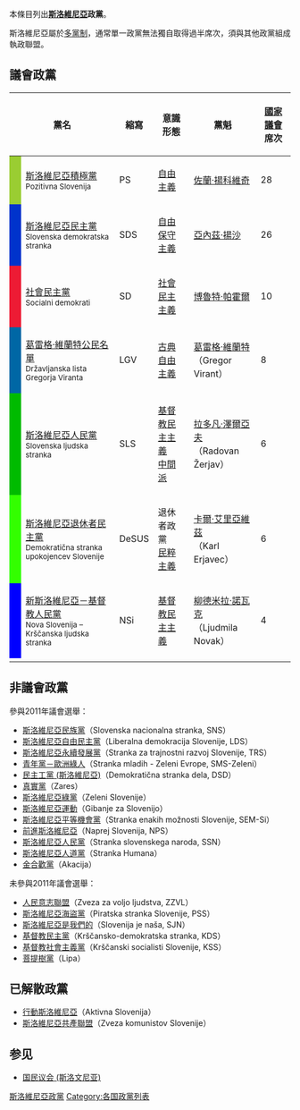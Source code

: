 {{更新|time=2018-07-02T04:31:05+00:00}}
本條目列出'''[[斯洛維尼亞|斯洛維尼亞]]政黨'''。

斯洛維尼亞屬於[[多黨制|多黨制]]，通常單一政黨無法獨自取得過半席次，須與其他政黨組成執政聯盟。

==議會政黨==

<!--:''The general rule on naming applies. That means: the parties are named in the English translation and the original native name is placed on the first line of the article unless the native form is more commonly used in English than the English form. Rationale and specifics: See: [[Wikipedia:Naming_conventions_(use_English)|Wikipedia:Naming conventions (use English)]]''.-->
{| class="wikitable sortable"
! colspan=2 | 黨名
! 縮寫
! 意識形態
! 黨魁
! [[斯洛維尼亞國民議會|國家議會]]席次
! [[歐洲議會|歐洲議會]]席次
|-
! width=5px style="background-color:#9ACD32" |
| [[斯洛維尼亞積極黨|斯洛維尼亞積極黨]]<br><small>Pozitivna Slovenija</small>
| PS
| [[自由主義|自由主義]]
| [[佐蘭·揚科維奇|佐蘭·揚科維奇]]
| 28
| 0
|-
! style="background-color:#0033CC" |
| [[斯洛維尼亞民主黨|斯洛維尼亞民主黨]]<br><small>Slovenska demokratska stranka</small>
| SDS
| [[自由保守主義|自由保守主義]]
| [[亞內茲·揚沙|亞內茲·揚沙]]
| 26
| 3
|-
! width=5px style="background-color:#ED1B34" |
| [[社會民主黨_(斯洛維尼亞)|社會民主黨]]<br><small>Socialni demokrati</small>
| SD
| [[社會民主主義|社會民主主義]]
| [[博魯特·帕霍爾|博魯特·帕霍爾]]
| 10
| 2
|-
! style="background-color:#0067A5" |
| [[葛雷格·維蘭特公民名單|葛雷格·維蘭特公民名單]]<br><small>Državljanska lista Gregorja Viranta</small>
| LGV
| [[古典自由主義|古典自由主義]]
| [[葛雷格·維蘭特|葛雷格·維蘭特]]<br>（Gregor Virant）
| 8
| 0
|-
! style="background-color:#00bb00" |
| [[斯洛維尼亞人民黨|斯洛維尼亞人民黨]]<br><small>Slovenska ljudska stranka</small>
| SLS
| [[基督教民主主義|基督教民主主義]]<br>[[中間派|中間派]]
| [[拉多凡·澤爾亞夫|拉多凡·澤爾亞夫]]<br>（Radovan Žerjav）
| 6
| 0
|-
! style="background-color:#33FF00" |
| [[斯洛維尼亞退休者民主黨|斯洛維尼亞退休者民主黨]]<br><small>Demokratična stranka upokojencev Slovenije</small>
| DeSUS
| 退休者政黨<br> [[民粹主義|民粹主義]]
| [[卡爾·艾里亞維茲|卡爾·艾里亞維茲]]<br>（Karl Erjavec）
| 6
| 0
|-
! style="background-color:#0000ff" |
| [[新斯洛維尼亞－基督教人民黨|新斯洛維尼亞－基督教人民黨]]<br><small>Nova Slovenija – Krščanska ljudska stranka</small>
| NSi
| [[基督教民主主義|基督教民主主義]]
| [[柳德米拉·諾瓦克|柳德米拉·諾瓦克]]<br>（Ljudmila Novak）
| 4
| 1
|-
|}

==非議會政黨==
參與2011年議會選舉：
* [[斯洛維尼亞民族黨|斯洛維尼亞民族黨]]（Slovenska nacionalna stranka, SNS）
* [[斯洛維尼亞自由民主黨|斯洛維尼亞自由民主黨]]（Liberalna demokracija Slovenije, LDS）
* [[斯洛維尼亞永續發展黨|斯洛維尼亞永續發展黨]]（Stranka za trajnostni razvoj Slovenije, TRS）
* [[青年黨－歐洲綠人|青年黨－歐洲綠人]]（Stranka mladih - Zeleni Evrope, SMS-Zeleni）
* [[民主工黨_(斯洛維尼亞)|民主工黨 (斯洛維尼亞)]]（Demokratična stranka dela, DSD）
* [[真實黨|真實黨]]（Zares）
* [[斯洛維尼亞綠黨|斯洛維尼亞綠黨]]（Zeleni Slovenije）
* [[斯洛維尼亞運動|斯洛維尼亞運動]]（Gibanje za Slovenijo）
* [[斯洛維尼亞平等機會黨|斯洛維尼亞平等機會黨]]（Stranka enakih možnosti Slovenije, SEM-Si）
* [[前進斯洛維尼亞|前進斯洛維尼亞]]（Naprej Slovenija, NPS）
* [[斯洛維尼亞人民黨_(2001)|斯洛維尼亞人民黨]]（Stranka slovenskega naroda, SSN）
* [[斯洛維尼亞人道黨|斯洛維尼亞人道黨]]（Stranka Humana）
* [[金合歡黨|金合歡黨]]（Akacija）

未參與2011年議會選舉：
* [[人民意志聯盟|人民意志聯盟]]（Zveza za voljo ljudstva, ZZVL）
* [[斯洛維尼亞海盜黨|斯洛維尼亞海盜黨]]（Piratska stranka Slovenije, PSS）
* [[斯洛維尼亞是我們的|斯洛維尼亞是我們的]]（Slovenija je naša, SJN）
* [[基督教民主黨_(斯洛維尼亞)|基督教民主黨]]（Krščansko-demokratska stranka, KDS）
* [[基督教社會主義黨_(斯洛維尼亞)|基督教社會主義黨]]（Krščanski socialisti Slovenije, KSS）
* [[菩提樹黨|菩提樹黨]]（Lipa）

==已解散政黨==
* [[行動斯洛維尼亞|行動斯洛維尼亞]]（Aktivna Slovenija）
* [[斯洛維尼亞共產聯盟|斯洛維尼亞共產聯盟]]（Zveza komunistov Slovenije）

== 参见 ==
*[[国民议会_(斯洛文尼亚)|国民议会 (斯洛文尼亚)]]

{{斯洛文尼亚政党}}
{{歐洲題目|政党列表}}

[[Category:斯洛維尼亞政黨|]]
[[Category:各国政黨列表|Category:各国政黨列表]]
